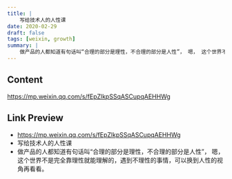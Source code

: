 ```yaml
---
title: |
    写给技术人的人性课
date: 2020-02-29
draft: false
tags: [weixin, growth]
summary: |
    做产品的人都知道有句话叫“合理的部分是理性，不合理的部分是人性”， 嗯， 这个世界不是完全靠理性就能理解的，遇到不理性的事情，可以换到人性的视角再看看。
---
```


## Content

https://mp.weixin.qq.com/s/fEpZlkpSSqASCupqAEHHWg

## Link Preview

- https://mp.weixin.qq.com/s/fEpZlkpSSqASCupqAEHHWg
- 写给技术人的人性课
- 做产品的人都知道有句话叫“合理的部分是理性，不合理的部分是人性”， 嗯， 这个世界不是完全靠理性就能理解的，遇到不理性的事情，可以换到人性的视角再看看。
